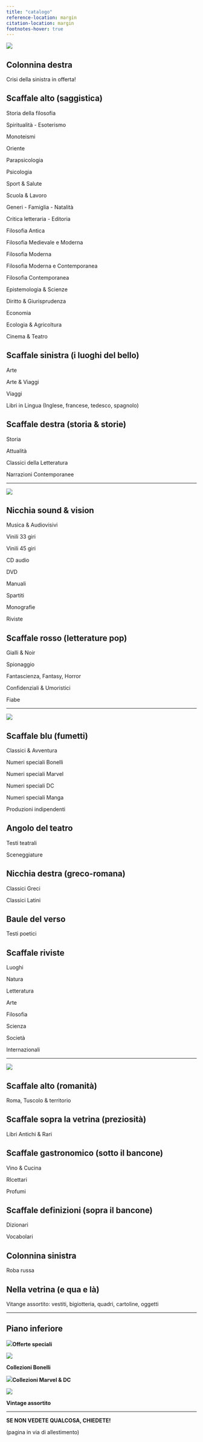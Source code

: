 ```yaml
---
title: "catalogo"
reference-location: margin
citation-location: margin
footnotes-hover: true
---
```


![](images/immagini_bookwinebar/libreria05(1).jpeg)

## **Colonnina destra**

Crisi della sinistra in offerta!

## **Scaffale alto (saggistica)**

Storia della filosofia

Spiritualità - Esoterismo

Monoteismi

Oriente

Parapsicologia

Psicologia

Sport & Salute

Scuola & Lavoro

Generi - Famiglia - Natalità

Critica letteraria - Editoria

Filosofia Antica

Filosofia Medievale e Moderna

Filosofia Moderna

Filosofia Moderna e Contemporanea

Filosofia Contemporanea

Epistemologia & Scienze

Diritto & Giurisprudenza

Economia

Ecologia & Agricoltura

Cinema & Teatro

## **Scaffale sinistra (i luoghi del bello)**

Arte

Arte & Viaggi

Viaggi

Libri in Lingua (Inglese, francese, tedesco, spagnolo)

## **Scaffale destra (storia & storie)**

Storia

Attualità

Classici della Letteratura

Narrazioni Contemporanee

------------------------------------------------------------------------

![](images/immagini_bookwinebar/angolosx.jpeg){fig-align="center"}

## **Nicchia sound & vision**

Musica & Audiovisivi

Vinili 33 giri

Vinili 45 giri

CD audio

DVD

Manuali

Spartiti

Monografie

Riviste

## **Scaffale rosso (letterature pop)**

Gialli & Noir

Spionaggio

Fantascienza, Fantasy, Horror

Confidenziali & Umoristici

Fiabe

------------------------------------------------------------------------

![](images/immagini_bookwinebar/angolodxbig.jpeg){fig-align="center"}

## **Scaffale blu (fumetti)**

Classici & Avventura

Numeri speciali Bonelli

Numeri speciali Marvel

Numeri speciali DC

Numeri speciali Manga

Produzioni indipendenti

## **Angolo del teatro**

Testi teatrali

Sceneggiature

## **Nicchia destra (greco-romana)**

Classici Greci

Classici Latini

## **Baule del verso**

Testi poetici

## **Scaffale riviste**

Luoghi

Natura

Letteratura

Arte

Filosofia

Scienza

Società

Internazionali

------------------------------------------------------------------------

![](images/immagini_bookwinebar/vetrina.jpeg){fig-align="center"}

## **Scaffale alto (romanità)**

Roma, Tuscolo & territorio

## **Scaffale sopra la vetrina (preziosità)**

Libri Antichi & Rari

## **Scaffale gastronomico (sotto il bancone)**

Vino & Cucina

RIcettari

Profumi

## **Scaffale definizioni (sopra il bancone)**

Dizionari

Vocabolari

## **Colonnina sinistra**

Roba russa

## **Nella vetrina (e qua e là)**

Vitange assortito: vestiti, bigiotteria, quadri, cartoline, oggetti

------------------------------------------------------------------------

## Piano inferiore

![](images/immagini_bookwinebar/occasioni.jpeg)**Offerte speciali**

![](images/immagini_bookwinebar/collezioni_bonelli2.jpeg){fig-align="center"}

**Collezioni Bonelli**

**![](images/immagini_bookwinebar/collezioni_marvel.jpeg)Collezioni Marvel & DC**

![](images/immagini_bookwinebar/vintage.jpeg){fig-align="center"}

**Vintage assortito**

------------------------------------------------------------------------

**SE NON VEDETE QUALCOSA, CHIEDETE!**

(pagina in via di allestimento)
